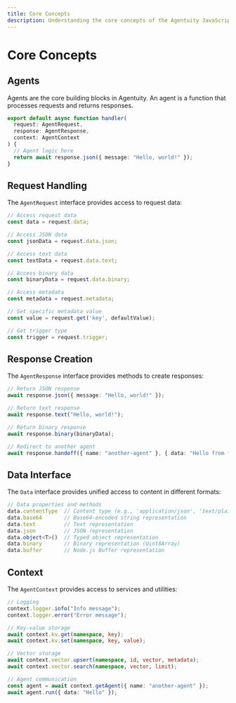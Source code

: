 ```yaml
---
title: Core Concepts
description: Understanding the core concepts of the Agentuity JavaScript SDK
---
```


# Core Concepts

## Agents

Agents are the core building blocks in Agentuity. An agent is a function that processes requests and returns responses.

```typescript
export default async function handler(
  request: AgentRequest,
  response: AgentResponse,
  context: AgentContext
) {
  // Agent logic here
  return await response.json({ message: "Hello, world!" });
}
```

## Request Handling

The `AgentRequest` interface provides access to request data:

```typescript
// Access request data
const data = request.data;

// Access JSON data
const jsonData = request.data.json;

// Access text data
const textData = request.data.text;

// Access binary data
const binaryData = request.data.binary;

// Access metadata
const metadata = request.metadata;

// Get specific metadata value
const value = request.get('key', defaultValue);

// Get trigger type
const trigger = request.trigger;
```

## Response Creation

The `AgentResponse` interface provides methods to create responses:

```typescript
// Return JSON response
await response.json({ message: "Hello, world!" });

// Return text response
await response.text("Hello, world!");

// Return binary response
await response.binary(binaryData);

// Redirect to another agent
await response.handoff({ name: "another-agent" }, { data: "Hello from first agent" });
```

## Data Interface

The `Data` interface provides unified access to content in different formats:

```typescript
// Data properties and methods
data.contentType  // Content type (e.g., 'application/json', 'text/plain')
data.base64       // Base64-encoded string representation
data.text         // Text representation
data.json         // JSON representation
data.object<T>()  // Typed object representation
data.binary       // Binary representation (Uint8Array)
data.buffer       // Node.js Buffer representation
```

## Context

The `AgentContext` provides access to services and utilities:

```typescript
// Logging
context.logger.info("Info message");
context.logger.error("Error message");

// Key-value storage
await context.kv.get(namespace, key);
await context.kv.set(namespace, key, value);

// Vector storage
await context.vector.upsert(namespace, id, vector, metadata);
await context.vector.search(namespace, vector, limit);

// Agent communication
const agent = await context.getAgent({ name: "another-agent" });
await agent.run({ data: "Hello" });
```
